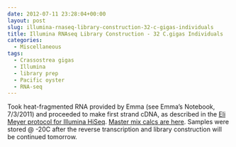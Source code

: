 ```yaml
---
date: 2012-07-11 23:28:04+00:00
layout: post
slug: illumina-rnaseq-library-construction-32-c-gigas-individuals
title: Illumina RNAseq Library Construction - 32 C.gigas Individuals
categories:
  - Miscellaneous
tags:
  - Crassostrea gigas
  - Illumina
  - library prep
  - Pacific oyster
  - RNA-seq
---
```


Took heat-fragmented RNA provided by Emma (see Emma's Notebook, 7/3/2011) and proceeded to make first strand cDNA, as described in the [Eli Meyer protocol for Illumina HiSeq](https://genefish.fish.washington.edu/~srlab/Steven/Lab%20Protocols/RNASeq%20sample%20prep%20-%20HiSeq%20-%2004%20Apr%202012.pdf). [Master mix calcs are here](http://eagle.fish.washington.edu/Arabidopsis//Notebook%20Workup%20Files/20120711-01.jpg). Samples were stored @ -20C after the reverse transcription and library construction will be continued tomorrow.

